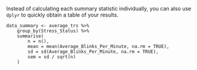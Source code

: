Instead of calculating each summary statistic individually, you can also use `dplyr` to quickly obtain a table of your results.

```
data_summary <- average_trs %>%
    group_by(Stress_Status) %>%
    summarise(
        n = n(),
        mean = mean(Average_Blinks_Per_Minute, na.rm = TRUE),
        sd = sd(Average_Blinks_Per_Minute, na.rm = TRUE),
        sem = sd / sqrt(n)
    )
```

